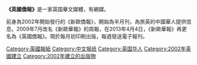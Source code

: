 {{Multiple issues|
{{Unreferenced|time=2020-08-22T10:50:52+00:00}}
{{Dead end|time=2020-08-22T10:52:22+00:00}}
}}
'''《英國僑報》'''是一家英国華文媒體，有網媒。

前身為2002年開始發行的《新歐僑報》，開始為半月刊，為旅英的中國華人提供信息。2009年7月改名《新歐華報》的周報，在2013年4月4日，《新歐華報》再更名為《英國僑報》。現於每月初印刷出版，每週發送電子報刊。

[[Category:英國報紙|Category:英國報紙]]
[[Category:中文报纸|Category:中文报纸]]
[[Category:英国华人|Category:英国华人]]
[[Category:2002年英國建立|Category:2002年英國建立]]
[[Category:2002年建立的出版物|Category:2002年建立的出版物]]